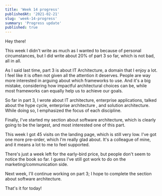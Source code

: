 ```yaml
---
title: 'Week 14 progress'
publishedAt: '2021-02-21'
slug: 'week-14-progress'
summary: 'Progress update'
published: true
---
```


Hey there!

This week I didn't write as much as I wanted to because of personal circumstances, but I did write about 20% of part 3 so far, which is not bad, all in all.

As I said last time, part 3 is about IT Architecture, a domain that I enjoy a lot. I feel like it is often not given all the attention it deserves. People are way more interested in arguing about which frameworks to use. And it's a big mistake, considering how impactful architectural choices can be, while most frameworks can equally help us to achieve our goals.

So far in part 3, I wrote about IT architecture, enterprise applications, talked about the hype cycle, enterprise architecture , and solution architecture. While doing so, I emphasized the focus of each discipline.

Finally, I've started my section about software architecture, which is clearly going to be the largest, and most interested one of this part.

This week I got 45 visits on the landing page, which is still very low. I've got one more pre-order, which I'm really glad about. It's a colleague of mine, and it means a lot to me to feel supported.

There's just a week left for the early-bird price, but people don't seem to notice the book so far. I guess I've still got work to do on the marketing/communication side.

Next week, I'll continue working on part 3; I hope to complete the section about software architecture.

That's it for today!

<BlogPostSignature />
